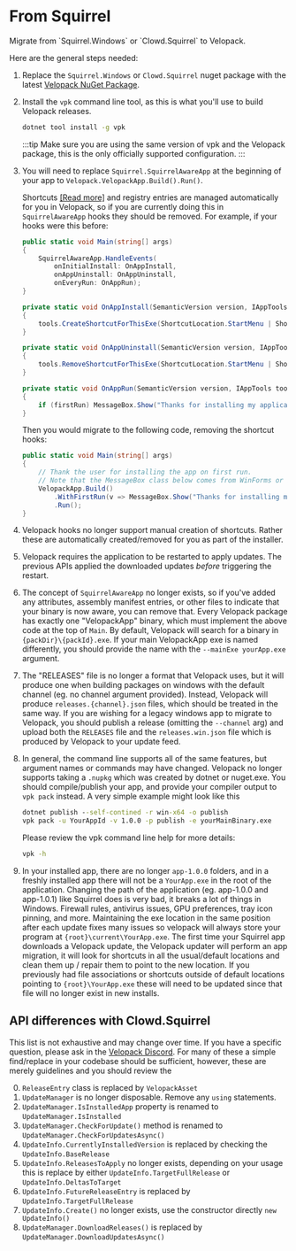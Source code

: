 # From Squirrel
<AppliesTo win />
Migrate from `Squirrel.Windows` or `Clowd.Squirrel` to Velopack.

Here are the general steps needed:

1. Replace the `Squirrel.Windows` or `Clowd.Squirrel` nuget package with the latest [Velopack NuGet Package](https://www.nuget.org/packages/velopack).

0. Install the `vpk` command line tool, as this is what you'll use to build Velopack releases.
   ```cmd
   dotnet tool install -g vpk
   ```

   :::tip
   Make sure you are using the same version of vpk and the Velopack package, this is the only officially supported configuration.
   :::

0. You will need to replace `Squirrel.SquirrelAwareApp` at the beginning of your app to `Velopack.VelopackApp.Build().Run()`.

   Shortcuts [[Read more]](integrating/shortcuts.mdx) and registry entries are managed automatically for you in Velopack, so if you are currently doing this in `SquirrelAwareApp` hooks they should be removed. For example, if your hooks were this before:
   ```cs
   public static void Main(string[] args)
   {
       SquirrelAwareApp.HandleEvents(
           onInitialInstall: OnAppInstall,
           onAppUninstall: OnAppUninstall,
           onEveryRun: OnAppRun);
   }
   
   private static void OnAppInstall(SemanticVersion version, IAppTools tools)
   {
       tools.CreateShortcutForThisExe(ShortcutLocation.StartMenu | ShortcutLocation.Desktop);
   }
   
   private static void OnAppUninstall(SemanticVersion version, IAppTools tools)
   {
       tools.RemoveShortcutForThisExe(ShortcutLocation.StartMenu | ShortcutLocation.Desktop);
   }
   
   private static void OnAppRun(SemanticVersion version, IAppTools tools, bool firstRun)
   {
       if (firstRun) MessageBox.Show("Thanks for installing my application!");
   }
   ```
   Then you would migrate to the following code, removing the shortcut hooks:
   ```cs
   public static void Main(string[] args)
   {
       // Thank the user for installing the app on first run.
       // Note that the MessageBox class below comes from WinForms or WPF.
       VelopackApp.Build()
           .WithFirstRun(v => MessageBox.Show("Thanks for installing my application!"))
           .Run();
   }
   ```

0. Velopack hooks no longer support manual creation of shortcuts. Rather these are automatically created/removed for you as part of the installer.

0. Velopack requires the application to be restarted to apply updates. The previous APIs applied the downloaded updates *before* triggering the restart.

0. The concept of `SquirrelAwareApp` no longer exists, so if you've added any attributes, assembly manifest entries, or other files to indicate that your binary is now aware, you can remove that. Every Velopack package has exactly one "VelopackApp" binary, which must implement the above code at the top of `Main`. By default, Velopack will search for a binary in `{packDir}\{packId}.exe`. If your main VelopackApp exe is named differently, you should provide the name with the `--mainExe yourApp.exe` argument.

0. The "RELEASES" file is no longer a format that Velopack uses, but it will produce one when building packages on windows with the default channel (eg. no channel argument provided). Instead, Velopack will produce `releases.{channel}.json` files, which should be treated in the same way. If you are wishing for a legacy windows app to migrate to Velopack, you should publish a release (omitting the `--channel` arg) and upload both the `RELEASES` file and the `releases.win.json` file which is produced by Velopack to your update feed.

0. In general, the command line supports all of the same features, but argument names or commands may have changed. Velopack no longer supports taking a `.nupkg` which was created by dotnet or nuget.exe. You should compile/publish your app, and provide your compiler output to `vpk pack` instead. A very simple example might look like this
   ```cmd
   dotnet publish --self-contined -r win-x64 -o publish
   vpk pack -u YourAppId -v 1.0.0 -p publish -e yourMainBinary.exe
   ```

   Please review the vpk command line help for more details:
   ```cmd
   vpk -h
   ```
0. In your installed app, there are no longer `app-1.0.0` folders, and in a freshly installed app there will not be a `YourApp.exe` in the root of the application. Changing the path of the application (eg. app-1.0.0 and app-1.0.1) like Squirrel does is very bad, it breaks a lot of things in Windows. Firewall rules, antivirus issues, GPU preferences, tray icon pinning, and more. Maintaining the exe location in the same position after each update fixes many issues so velopack will always store your program at `{root}\current\YourApp.exe`. The first time your Squirrel app downloads a Velopack update, the Velopack updater will perform an app migration, it will look for shortcuts in all the usual/default locations and clean them up / repair them to point to the new location. If you previously had file associations or shortcuts outside of default locations pointing to `{root}\YourApp.exe` these will need to be updated since that file will no longer exist in new installs.

## API differences with Clowd.Squirrel
This list is not exhaustive and may change over time. If you have a specific question, please ask in the [Velopack Discord](https://discord.gg/velopack).
For many of these a simple find/replace in your codebase should be sufficient, however, these are merely guidelines and you should review the 

0. `ReleaseEntry` class is replaced by `VelopackAsset`
0. `UpdateManager` is no longer disposable. Remove any `using` statements.
0. `UpdateManager.IsInstalledApp` property is renamed to `UpdateManager.IsInstalled`
0. `UpdateManager.CheckForUpdate()` method is renamed to `UpdateManager.CheckForUpdatesAsync()`
0. `UpdateInfo.CurrentlyInstalledVersion` is replaced by checking the `UpdateInfo.BaseRelease`
0. `UpdateInfo.ReleasesToApply` no longer exists, depending on your usage this is replace by either `UpdateInfo.TargetFullRelease` or `UpdateInfo.DeltasToTarget`
0. `UpdateInfo.FutureReleaseEntry` is replaced by `UpdateInfo.TargetFullRelease`
0. `UpdateInfo.Create()` no longer exists, use the constructor directly `new UpdateInfo()`
0. `UpdateManager.DownloadReleases()` is replaced by `UpdateManager.DownloadUpdatesAsync()`